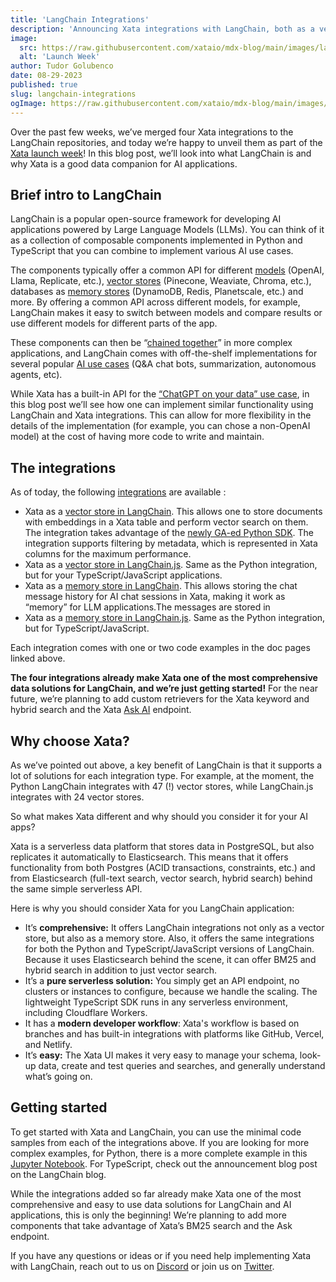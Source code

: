 ```yaml
---
title: 'LangChain Integrations'
description: 'Announcing Xata integrations with LangChain, both as a vector store and as a memory store.'
image:
  src: https://raw.githubusercontent.com/xataio/mdx-blog/main/images/launch-week.jpg
  alt: 'Launch Week'
author: Tudor Golubenco
date: 08-29-2023
published: true
slug: langchain-integrations
ogImage: https://raw.githubusercontent.com/xataio/mdx-blog/main/images/launch-week-og.jpg
---
```


Over the past few weeks, we’ve merged four Xata integrations to the LangChain repositories, and today we’re happy to unveil them as part of the [Xata launch week](https://xata.io/blog/launch-week-august-2023)! In this blog post, we’ll look into what LangChain is and why Xata is a good data companion for AI applications.

## Brief intro to LangChain

LangChain is a popular open-source framework for developing AI applications powered by Large Language Models (LLMs). You can think of it as a collection of composable components implemented in Python and TypeScript that you can combine to implement various AI use cases.

The components typically offer a common API for different [models](https://js.langchain.com/docs/modules/model_io/models/llms/) (OpenAI, Llama, Replicate, etc.), [vector stores](https://js.langchain.com/docs/modules/data_connection/vectorstores/) (Pinecone, Weaviate, Chroma, etc.), databases as [memory stores](https://js.langchain.com/docs/modules/memory/) (DynamoDB, Redis, Planetscale, etc.) and more. By offering a common API across different models, for example, LangChain makes it easy to switch between models and compare results or use different models for different parts of the app.

These components can then be “[chained together](https://python.langchain.com/docs/modules/chains/)” in more complex applications, and LangChain comes with off-the-shelf implementations for several popular [AI use cases](https://js.langchain.com/docs/use_cases) (Q&A chat bots, summarization, autonomous agents, etc).

While Xata has a built-in API for the [“ChatGPT on your data” use case](https://xata.io/chatgpt), in this blog post we’ll see how one can implement similar functionality using LangChain and Xata integrations. This can allow for more flexibility in the details of the implementation (for example, you can chose a non-OpenAI model) at the cost of having more code to write and maintain.

## The integrations

As of today, the following [integrations](/docs/integrations/langchain) are available :

- Xata as a [vector store in LangChain](https://python.langchain.com/docs/integrations/vectorstores/xata). This allows one to store documents with embeddings in a Xata table and perform vector search on them. The integration takes advantage of the [newly GA-ed Python SDK](https://xata.io/blog/announcing-the-python-sdk-ga). The integration supports filtering by metadata, which is represented in Xata columns for the maximum performance.
- Xata as a [vector store in LangChain.js](https://js.langchain.com/docs/modules/data_connection/vectorstores/integrations/xata). Same as the Python integration, but for your TypeScript/JavaScript applications.
- Xata as a [memory store in LangChain](https://python.langchain.com/docs/integrations/memory/xata_chat_message_history). This allows storing the chat message history for AI chat sessions in Xata, making it work as “memory” for LLM applications.The messages are stored in
- Xata as a [memory store in LangChain.js](https://js.langchain.com/docs/modules/memory/integrations/xata). Same as the Python integration, but for TypeScript/JavaScript.

Each integration comes with one or two code examples in the doc pages linked above.

**The four integrations already make Xata one of the most comprehensive data solutions for LangChain, and we’re just getting started!** For the near future, we’re planning to add custom retrievers for the Xata keyword and hybrid search and the Xata [Ask AI](https://xata.io/docs/typescript-client/ask) endpoint.

## Why choose Xata?

As we’ve pointed out above, a key benefit of LangChain is that it supports a lot of solutions for each integration type. For example, at the moment, the Python LangChain integrates with 47 (!) vector stores, while LangChain.js integrates with 24 vector stores. 

So what makes Xata different and why should you consider it for your AI apps?

Xata is a serverless data platform that stores data in PostgreSQL, but also replicates it automatically to Elasticsearch. This means that it offers functionality from both Postgres (ACID transactions, constraints, etc.) and from Elasticsearch (full-text search, vector search, hybrid search) behind the same simple serverless API.

Here is why you should consider Xata for you LangChain application:

- It’s **comprehensive:** It offers LangChain integrations not only as a vector store, but also as a memory store. Also, it offers the same integrations for both the Python and TypeScript/JavaScript versions of LangChain. Because it uses Elasticsearch behind the scene, it can offer BM25 and hybrid search in addition to just vector search.
- It’s a **pure serverless solution:** You simply get an API endpoint, no clusters or instances to configure, because we handle the scaling. The lightweight TypeScript SDK runs in any serverless environment, including Cloudflare Workers.
- It has a **modern developer workflow**: Xata's workflow is based on branches and has built-in integrations with platforms like GitHub, Vercel, and Netlify.
- It’s **easy:** The Xata UI makes it very easy to manage your schema, look-up data, create and test queries and searches, and generally understand what’s going on.

## Getting started

To get started with Xata and LangChain, you can use the minimal code samples from each of the integrations above. If you are looking for more complex examples, for Python, there is a more complete example in this [Jupyter Notebook](https://python.langchain.com/docs/integrations/memory/xata_chat_message_history#conversational-qa-chain-on-your-data-with-memory). For TypeScript, check out the announcement blog post on the LangChain blog.

While the integrations added so far already make Xata one of the most comprehensive and easy to use data solutions for LangChain and AI applications, this is only the beginning! We’re planning to add more components that take advantage of Xata’s BM25 search and the Ask endpoint.

If you have any questions or ideas or if you need help implementing Xata with LangChain, reach out to us on [Discord](https://xata.io/discord) or join us on [Twitter](https://twitter.com/xata).
